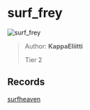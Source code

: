 
# surf_frey

![surf_frey](https://raw.githubusercontent.com/Sayt123/SurfMapPics/Maps-and-bonuses/csgo/surf_frey.jpg)

> Author: **KappaEliitti**
>
> Tier 2

## Records

[surfheaven](https://surfheaven.eu/map/surf_frey)
